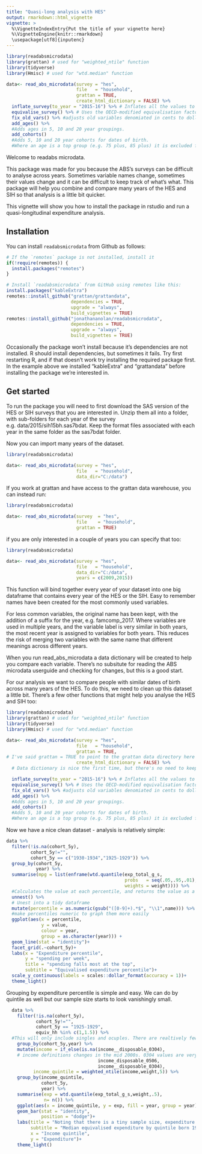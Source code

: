 ```yaml
---
title: "Quasi-long analysis with HES"
output: rmarkdown::html_vignette
vignette: >
  %\VignetteIndexEntry{Put the title of your vignette here}
  %\VignetteEngine{knitr::rmarkdown}
  \usepackage[utf8]{inputenc}
---
```


```r
library(readabsmicrodata)
library(grattan) # used for "weighted_ntile" function
library(tidyverse) 
library(Hmisc) # used for "wtd.median" function

data<- read_abs_microdata(survey = "hes",
						  file   = "household",
						  grattan = TRUE,
						  create_html_dictionary = FALSE) %>% 
  inflate_survey(to_year = "2015-16") %>% # Inflates all the values to $2015-16 
  equivalise_survey() %>% # Uses the OECD-modified equivalisation factor to adjust for household size
  fix_old_vars() %>% #adjusts old variables denomiated in cents to dollars. 
  add_ages() %>% 
  #Adds ages in 5, 10 and 20 year groupings. 
  add_cohorts()  
  #Adds 5, 10 and 20 year cohorts for dates of birth. 
  #Where an age is a top group (e.g. 75 plus, 85 plus) it is excluded from cohort analysis
```

Welcome to readabs microdata. 

This package was made for you because the ABS's surveys can be difficult to analyse across years. Sometimes variable names change, sometimes their values change and it can be difficult to keep track of what's what. This package will help you combine and compare many years of the HES and SIH so that analysis is a little bit quicker. 

This vignette will show you how to install the package in rstudio and run a quasi-longitudinal expenditure analysis. 

## Installation

You can install `readabsmicrodata` from Github as follows:

```r
# If the `remotes` package is not installed, install it
if(!require(remotes)) {
  install.packages("remotes")
}

# Install `readabsmicrodata` from GitHub using remotes like this:		
install.packages("kableExtra")
remotes::install_github("grattan/grattandata",
                        dependencies = TRUE, 
                        upgrade = "always", 
                        build_vignettes = TRUE)
remotes::install_github("jonathananolan/readabsmicrodata",
                        dependencies = TRUE, 
                        upgrade = "always", 
                        build_vignettes = TRUE)

```

Occasionally the package won't install because it's dependencies are not installed. R should install dependencies, but sometimes it fails. Try first restarting R, and if that doesn't work try installing the required package first. In the example above we installed "kableExtra" and "grattandata" before installing the package we're interested in. 


## Get started

To run the package you will need to first download the SAS version of the HES or SIH surveys that you are interested in. Unzip them all into a folder, with sub-folders for each year of the survey e.g. data/2015/sih15bh.sas7bdat. Keep the format files associated with each year in the same folder as the sas7bdat folder. 

Now you can import many years of the dataset.

```r
library(readabsmicrodata)

data<- read_abs_microdata(survey = "hes",
						  file   = "household",
						  data_dir="C:/data")

```

If you work at grattan and have access to the grattan data warehouse, you can instead run: 

``` r
library(readabsmicrodata)

data<- read_abs_microdata(survey  = "hes",
						  file    = "household",
						  grattan = TRUE)

```

if you are only interested in a couple of years you can specify that too: 

```r
library(readabsmicrodata)

data<- read_abs_microdata(survey = "hes",
						  file   = "household",
						  data_dir="C:/data",
						  years = c(2009,2015))

```

This function will bind together every year of your dataset into one big dataframe that contains every year of the HES or the SIH. Easy to remember names have been created for the most commonly used variables. 

For less common variables, the original name has been kept, with the addition of a suffix for the year, e.g. famcomp_2017. Where variables are used in multiple years, and the variable label is very similar in both years, the most recent year is assigned to variables for both years. This reduces the risk of merging two variables with the same name that different meanings across different years. 

When you run read_abs_microdata a data dictionary will be created to help you compare each variable. There's no subsitute for reading the ABS microdata userguide and checking for changes, but this is a good start. 

For our analysis we want to compare people with similar dates of birth across many years of the HES. To do this, we need to clean up this dataset a little bit. 
There's a few other functions that might help you analyse the HES and SIH too: 

```r

library(readabsmicrodata)
library(grattan) # used for "weighted_ntile" function
library(tidyverse) 
library(Hmisc) # used for "wtd.median" function

data<- read_abs_microdata(survey = "hes",
						  file   = "household",
						  grattan = TRUE,
# I've said grattan = TRUE to point to the grattan data directory here but you can replace that with grattan = FALSE and point to your data directory. 
						  create_html_dictionary = FALSE) %>% 
  # Data dictionary is nice the first time, but there's no need to keep remaking it.

  inflate_survey(to_year = "2015-16") %>% # Inflates all the values to $2015-16 
  equivalise_survey() %>% # Uses the OECD-modified equivalisation factor to adjust for household size
  fix_old_vars() %>% #adjusts old variables denomiated in cents to dollars. 
  add_ages() %>% 
  #Adds ages in 5, 10 and 20 year groupings. 
  add_cohorts()  
  #Adds 5, 10 and 20 year cohorts for dates of birth. 
  #Where an age is a top group (e.g. 75 plus, 85 plus) it is excluded from cohort analysis
```

Now we have a nice clean dataset - analysis is relatively simple:

```r
data %>%
  filter(!is.na(cohort_5y),
         cohort_5y!="",
         cohort_5y == c("1930-1934","1925-1929")) %>%
  group_by(cohort_5y,
           year) %>%
  summarise(mpg = list(enframe(wtd.quantile(exp_total_g_s,
                                            probs   = seq(.05,.95,.01),
                                            weights = weight)))) %>% 
  #Calculates the value at each percentile, and returns the value as a nested list
  unnest() %>% 
  # Unest into a tidy dataframe
  mutate(percentile = as.numeric(gsub("([0-9]+).*$", "\\1",name))) %>% 
  #make percentiles numeric to graph them more easily
  ggplot(aes(x = percentile, 
             y = value, 
             colour = year,
             group = as.character(year))) +
  geom_line(stat = "identity")+
  facet_grid(.~cohort_5y)+
  labs(x = "Expenditure percentile", 
       y = "spending per week",
       title = "spending falls most at the top",
       subtitle = "Equivalised expenditure percentile")+
  scale_y_continuous(labels = scales::dollar_format(accuracy = 1))+
  theme_light()

```

Grouping by expenditure percentile is simple and easy. We can do by quintile as well but our sample size starts to look vanishingly small. 
```r

  data %>%
    filter(!is.na(cohort_5y),
           cohort_5y!="",
           cohort_5y == "1925-1929",
           equiv_hh %in% c(1,1.5)) %>% 
  #This will only include singles and ocuples. There are realtively few people >65 with kids and it's a conservative assumption to exclude them because their ranks decrease further with age. 
    group_by(cohort_5y,year) %>% 
    mutate(income = if_else(is.na(income__disposable_0304), 
    # income definitions changes in the mid 2000s. 0304 values are very close to 0506 values, and provide a good approximation. 0708 values inlcude more salary sacrifice and are a bigger departure from the earlier measures. ACOSS has previously used 0304 and 0506 interchangeably in it's historical poverty analysis. 
                                  income_disposable_0506,
                                  income__disposable_0304),
          income_quintile = weighted_ntile(income,weight,5)) %>% 
    group_by(income_quintile, 
             cohort_5y,
             year) %>% 
    summarise(exp = wtd.quantile(exp_total_g_s,weight,.5),
              n= n()) %>% 
    ggplot(aes(x = income_quintile, y = exp, fill = year, group = year)) +
    geom_bar(stat = "identity",
             position = "dodge")+
    labs(title = "Noting that there is a tiny sample size, expenditure falls",
         subtitle = "Median equivalised expenditure by quintile born 1925-29- very low sample size",
         x = "Income quintile",
         y = "Expenditure")+
    theme_light()
```
